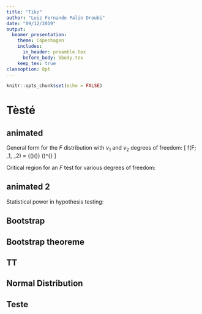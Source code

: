 ```yaml
---
title: "Tikz"
author: "Luiz Fernando Palin Droubi"
date: "09/12/2019"
output: 
  beamer_presentation:
    theme: Copenhagen
    includes:
      in_header: preamble.tex
      before_body: bbody.tex
    keep_tex: true
classoption: 8pt
---
```


```r
knitr::opts_chunk$set(echo = FALSE)
```

# Tèsté

## animated

General form for the $F$ distribution with $\nu_1$ and $\nu_2$ degrees of
  freedom:
  \[
    f(F; \nu_1, \nu_2) = \frac{\Gamma\left(\frac{\nu_1+\nu_2}{2}\right)}
    {\Gamma\left(\frac{\nu_1}{2}\right)\Gamma\left(\frac{\nu_2}{2}\right)}
    \left(\frac{\nu_1}{\nu_2}\right)^{\frac{\nu_1}{2}}
    \frac{F^{\frac{\nu_1-2}{2}}}{\left[1 +
    \left(\frac{\nu_1}{\nu_2}\right)F\right]^{\frac{\nu_1+\nu_2}{2}}}
  \]

  Critical region for an $F$ test for various degrees of freedom:

  \begin{center}

  \begin{animateinline}[autoplay,palindrome,
    begin={\begin{tikzpicture}[yscale=4]},
    end={\stepcounter{cnt}\end{tikzpicture}}]{8}
    \fdst{5.3426}{4}{3}{6.6667};\newframe
    \fdst{4.1072}{4}{4}{6};\newframe
    \fdst{3.5202}{4}{5}{5.6};\newframe
    \fdst{3.1808}{4}{6}{5.3333};\newframe
    \fdst{2.9605}{4}{7}{5.1429};\newframe
    \fdst{2.8064}{4}{8}{5};\newframe
    \fdst{2.6927}{4}{9}{4.8889};\newframe
    \fdst{2.6053}{4}{10}{4.8};\newframe
    \fdst{2.5216}{5}{10}{10.3684};\newframe
    \fdst{2.6106}{5}{9}{10.7120};\newframe
    \fdst{2.7264}{5}{8}{11.1463};\newframe
    \fdst{2.8833}{5}{7}{11.7125};\newframe
    \fdst{3.1075}{5}{6}{12.4807};\newframe
    \fdst{3.4530}{5}{5}{13.5812};\newframe
    \fdst{4.0506}{5}{4}{15.2856};\newframe
    \fdst{5.3092}{5}{3}{18.2638};\newframe
    \fdst{5.2847}{6}{3}{52.5};\newframe
    \fdst{4.0097}{6}{4}{40.5};\newframe
    \fdst{3.4045}{6}{5}{34.02};\newframe
    \fdst{3.0546}{6}{6}{30};\newframe
    \fdst{2.8274}{6}{7}{27.2755};\newframe
    \fdst{2.6683}{6}{8}{25.3125};\newframe
    \fdst{2.5509}{6}{9}{23.8333};\newframe
    \fdst{2.4606}{6}{10}{22.6800};\newframe
    \fdst{2.4140}{7}{10}{50.4952};\newframe
    \fdst{2.5053}{7}{9}{54.1009};\newframe
    \fdst{2.6241}{7}{8}{58.8076};\newframe
    \fdst{2.7849}{7}{7}{65.1899};\newframe
    \fdst{3.0145}{7}{6}{74.2894};\newframe
    \fdst{3.3679}{7}{5}{88.1895};\newframe
    \fdst{3.9790}{7}{4}{111.6641};\newframe
    \fdst{5.2662}{7}{3}{158.1280};\newframe
    \fdst{5.2517}{8}{3}{497.7779};\newframe
    \fdst{3.9549}{8}{4}{320};\newframe
    \fdst{3.3393}{8}{5}{236.544};\newframe
    \fdst{2.9830}{8}{6}{189.6296};\newframe
    \fdst{2.7516}{8}{7}{160.0933};\newframe
    \fdst{2.5893}{8}{8}{140};\newframe
    \fdst{2.4694}{8}{9}{125.5418};\newframe
    \fdst{2.3772}{8}{10}{114.688};\newframe
    \fdst{2.3473}{9}{10}{266.0};\newframe
    \fdst{2.4403}{9}{9}{298.0};\newframe
    \fdst{2.5612}{9}{8}{341.7};\newframe
    \fdst{2.7247}{9}{7}{404.0};\newframe
    \fdst{2.9577}{9}{6}{498.7};\newframe
    \fdst{3.3163}{9}{5}{655.8};\newframe
    \fdst{3.9357}{9}{4}{941.5};\newframe
    \fdst{5.2400}{9}{3}{1633.2};
  \end{animateinline}
\end{center}

## animated 2

  Statistical power in hypothesis testing:

  \begin{animateinline}[autoplay,loop,
    begin={\begin{tikzpicture}[scale=1.3]},
    end={\stepcounter{cnt}\end{tikzpicture}}]{3}
    \distpic{0.5}{.346}{.654}
    \newframe
    \distpic{0.7}{.542}{.458}\newframe
    \distpic{0.9}{.727}{.273}\newframe
    \distpic{1.1}{.865}{.135}\newframe
    \distpic{1.3}{.946}{.054}\newframe
    \distpic{1.5}{.982}{.018}\newframe
    \distpic{1.7}{.995}{.005}\newframe
    \distpic{1.9}{.999}{.001}
  \end{animateinline}

## Bootstrap

\begin{tikzpicture}[scale=.85]

% style
\tikzstyle{rboule} = [circle,scale=0.7,ball color=red]
\tikzstyle{gboule} = [circle,scale=0.7,ball color=green]
\tikzstyle{bboule} = [circle,scale=0.7,ball color=blue]
\tikzstyle{nboule} = [circle,scale=0.7,ball color=black]
\tikzstyle{sample} = [->,thin]

% complete element space
\path[draw,<-,thick] (0,5.6) -- (4,5.6);
\path (6,5.6) node {Complete element space};
\path[draw,->,thick] (8,5.6) -- (12,5.6);

\path ( 0.00,5.25) node[bboule] (i01) {};
\path ( 0.25,5.25) node[rboule] (i02) {};
\path ( 0.50,5.25) node[gboule] (i03) {};
\path ( 0.75,5.25) node[bboule] (i04) {};
\path ( 1.00,5.25) node[rboule] (i05) {};
\path ( 1.25,5.25) node[bboule] (i06) {};
\path ( 1.50,5.25) node[bboule] (i07) {};
\path ( 1.75,5.25) node[rboule] (i08) {};
\path ( 2.00,5.25) node[bboule] (i09) {};
\path ( 2.25,5.25) node[rboule] (i10) {};
\path ( 2.50,5.25) node[bboule] (i11) {};
\path ( 2.75,5.25) node[bboule] (i12) {};
\path ( 3.00,5.25) node[nboule] (i13) {};
\path ( 3.25,5.25) node[rboule] (i14) {};
\path ( 3.50,5.25) node[bboule] (i15) {};
\path ( 3.75,5.25) node[bboule] (i16) {};
\path ( 4.00,5.25) node[rboule] (i17) {};
\path ( 4.25,5.25) node[rboule] (i18) {};
\path ( 4.50,5.25) node[bboule] (i19) {};
\path ( 4.75,5.25) node[bboule] (i20) {};
\path ( 5.00,5.25) node[rboule] (i21) {};
\path ( 5.25,5.25) node[bboule] (i22) {};
\path ( 5.50,5.25) node[rboule] (i23) {};
\path ( 5.75,5.25) node[bboule] (i24) {};
\path ( 6.00,5.25) node[bboule] (i25) {};
\path ( 6.25,5.25) node[rboule] (i26) {};
\path ( 6.50,5.25) node[rboule] (i27) {};
\path ( 6.75,5.25) node[gboule] (i28) {};
\path ( 7.00,5.25) node[rboule] (i29) {};
\path ( 7.25,5.25) node[bboule] (i30) {};
\path ( 7.50,5.25) node[bboule] (i31) {};
\path ( 7.75,5.25) node[nboule] (i32) {};
\path ( 8.00,5.25) node[bboule] (i33) {};
\path ( 8.25,5.25) node[rboule] (i34) {};
\path ( 8.50,5.25) node[gboule] (i35) {};
\path ( 8.75,5.25) node[bboule] (i36) {};
\path ( 9.00,5.25) node[bboule] (i37) {};
\path ( 9.25,5.25) node[rboule] (i38) {};
\path ( 9.50,5.25) node[bboule] (i39) {};
\path ( 9.75,5.25) node[rboule] (i40) {};
\path (10.00,5.25) node[bboule] (i41) {};
\path (10.25,5.25) node[rboule] (i42) {};
\path (10.50,5.25) node[bboule] (i43) {};
\path (10.75,5.25) node[bboule] (i44) {};
\path (11.00,5.25) node[rboule] (i45) {};
\path (11.25,5.25) node[nboule] (i46) {};
\path (11.50,5.25) node[rboule] (i47) {};
\path (11.75,5.25) node[bboule] (i48) {};
\path (12.00,5.25) node[bboule] (i49) {};

% title initial sample
\path (3.5,3.75) node[anchor=east] 
	{\parbox{0.15\textwidth}{\centering initial sample with N elements}};

% labels
\path (3.5,3)   node[anchor=east] {1};
\path (3.5,2.5) node[anchor=east] {2};
\path (3.5,2.0) node[anchor=east] {3};
\path (3.5,1.5) node[anchor=east] {4};
\path (3.5,0.5) node[anchor=east] {$N_b$};

\path (3.5,1) node[anchor=east] {$\vdots$};
\path[draw,dashed] (4,1) -- (8.25,1);

\path[draw,<->,thick] (2.9,0.5) -- (2.9,3) node[anchor=east,pos=0.5] 
	{\parbox{0.1\textwidth}{\centering $N_b$ \textit{bootstrap} samples}};

% initial sample
\path ( 3.75,3.75) node[bboule] (j01) {};               
\path ( 4.00,3.75) node[bboule] (j02) {};               
\path ( 4.25,3.75) node[rboule] (j03) {};               
\path ( 4.50,3.75) node[rboule] (j04) {};               
\path ( 4.75,3.75) node[rboule] (j05) {};               
\path ( 5.00,3.75) node[nboule] (j06) {};               
\path ( 5.25,3.75) node[bboule] (j07) {};               
\path ( 5.50,3.75) node[rboule] (j08) {};               
\path ( 5.75,3.75) node[bboule] (j09) {};               
\path ( 6.00,3.75) node[bboule] (j10) {};               
\path ( 6.25,3.75) node[bboule] (j11) {};               
\path ( 6.50,3.75) node[rboule] (j12) {};               
\path ( 6.75,3.75) node[gboule] (j13) {};               
\path ( 7.00,3.75) node[rboule] (j14) {};               
\path ( 7.25,3.75) node[gboule] (j15) {};               
\path ( 7.50,3.75) node[bboule] (j16) {};               
\path ( 7.75,3.75) node[rboule] (j17) {};               
\path ( 8.00,3.75) node[rboule] (j18) {};               
\path ( 8.25,3.75) node[bboule] (j19) {};               
\path ( 8.50,3.75) node[rboule] (j20) {}; 

% arrows from the complete space to the initial sample
\path[sample] (i01.south) edge[out=-60,in=120] (j01.north west);
\path[sample] (i04.south) edge[out=-60,in=120] (j02.north west);
\path[sample] (i05.south) edge[out=-60,in=120] (j03.north west);
\path[sample] (i08.south) edge[out=-60,in=120] (j04.north west);
\path[sample] (i10.south) edge[out=-60,in=120] (j05.north west);
\path[sample] (i13.south) edge[out=-60,in=120] (j06.north west);
\path[sample] (i16.south) edge[out=-90,in=90] (j07.north);
\path[sample] (i18.south) edge[out=-90,in=90] (j08.north);
\path[sample] (i20.south) edge[out=-90,in=90] (j09.north);
\path[sample] (i24.south) edge[out=-90,in=90] (j10.north);
\path[sample] (i25.south) edge[out=-90,in=90] (j11.north);
\path[sample] (i27.south) edge[out=-90,in=90] (j12.north);
\path[sample] (i28.south) edge[out=-90,in=90] (j13.north);
\path[sample] (i34.south) edge[out=-90,in=90] (j14.north);
\path[sample] (i35.south) edge[out=-90,in=90] (j15.north);
\path[sample] (i37.south) edge[out=-90,in=60] (j16.north east);
\path[sample] (i40.south) edge[out=-90,in=60] (j17.north east);
\path[sample] (i42.south) edge[out=-90,in=60] (j18.north east);
\path[sample] (i44.south) edge[out=-90,in=60] (j19.north east);
\path[sample] (i47.south) edge[out=-90,in=60] (j20.north east);

% bootstrap 1
\path ( 3.75, 3.0) node[bboule] {};                    
\path ( 4.00, 3.0) node[bboule] {};                    
\path ( 4.25, 3.0) node[bboule] {};                    
\path ( 4.50, 3.0) node[gboule] {};                    
\path ( 4.75, 3.0) node[rboule] {};                    
\path ( 5.00, 3.0) node[bboule] {};                    
\path ( 5.25, 3.0) node[gboule] {};                    
\path ( 5.50, 3.0) node[bboule] {};                    
\path ( 5.75, 3.0) node[rboule] {};                    
\path ( 6.00, 3.0) node[rboule] {};                    
\path ( 6.25, 3.0) node[bboule] {};                    
\path ( 6.50, 3.0) node[rboule] {};                    
\path ( 6.75, 3.0) node[rboule] {};                    
\path ( 7.00, 3.0) node[rboule] {};                    
\path ( 7.25, 3.0) node[bboule] {};                    
\path ( 7.50, 3.0) node[nboule] {};                    
\path ( 7.75, 3.0) node[rboule] {};                    
\path ( 8.00, 3.0) node[rboule] {};                    
\path ( 8.25, 3.0) node[gboule] {};                    
\path ( 8.50, 3.0) node[gboule] (b1) {};                    
                                                       
% bootstrap 2
\path ( 3.75, 2.5) node[bboule] {};                    
\path ( 4.00, 2.5) node[bboule] {};                    
\path ( 4.25, 2.5) node[rboule] {};                    
\path ( 4.50, 2.5) node[nboule] {};                    
\path ( 4.75, 2.5) node[rboule] {};                    
\path ( 5.00, 2.5) node[bboule] {};                    
\path ( 5.25, 2.5) node[bboule] {};                    
\path ( 5.50, 2.5) node[rboule] {};                    
\path ( 5.75, 2.5) node[rboule] {};                    
\path ( 6.00, 2.5) node[rboule] {};                    
\path ( 6.25, 2.5) node[bboule] {};                    
\path ( 6.50, 2.5) node[rboule] {};                    
\path ( 6.75, 2.5) node[rboule] {};                    
\path ( 7.00, 2.5) node[rboule] {};                    
\path ( 7.25, 2.5) node[rboule] {};                    
\path ( 7.50, 2.5) node[rboule] {};                    
\path ( 7.75, 2.5) node[bboule] {};                    
\path ( 8.00, 2.5) node[bboule] {};                    
\path ( 8.25, 2.5) node[bboule] {};                    
\path ( 8.50, 2.5) node[bboule] (b2) {};                    
                                                       
% bootstrap 3
\path ( 3.75, 2.0) node[rboule] {};                    
\path ( 4.00, 2.0) node[bboule] {};                    
\path ( 4.25, 2.0) node[rboule] {};                    
\path ( 4.50, 2.0) node[rboule] {};                    
\path ( 4.75, 2.0) node[bboule] {};                    
\path ( 5.00, 2.0) node[bboule] {};                    
\path ( 5.25, 2.0) node[bboule] {};                    
\path ( 5.50, 2.0) node[bboule] {};                    
\path ( 5.75, 2.0) node[rboule] {};                    
\path ( 6.00, 2.0) node[rboule] {};                    
\path ( 6.25, 2.0) node[gboule] {};                    
\path ( 6.50, 2.0) node[gboule] {};                    
\path ( 6.75, 2.0) node[rboule] {};                    
\path ( 7.00, 2.0) node[rboule] {};                    
\path ( 7.25, 2.0) node[nboule] {};                    
\path ( 7.50, 2.0) node[bboule] {};                    
\path ( 7.75, 2.0) node[rboule] {};                    
\path ( 8.00, 2.0) node[bboule] {};                    
\path ( 8.25, 2.0) node[rboule] {};                    
\path ( 8.50, 2.0) node[nboule] (b3) {};

% bootstrap 4
\path ( 3.75, 1.5) node[nboule] {};
\path ( 4.00, 1.5) node[bboule] {};
\path ( 4.25, 1.5) node[rboule] {};
\path ( 4.50, 1.5) node[gboule] {};
\path ( 4.75, 1.5) node[bboule] {};
\path ( 5.00, 1.5) node[gboule] {};
\path ( 5.25, 1.5) node[bboule] {};
\path ( 5.50, 1.5) node[rboule] {};
\path ( 5.75, 1.5) node[bboule] {};
\path ( 6.00, 1.5) node[rboule] {};
\path ( 6.25, 1.5) node[gboule] {};
\path ( 6.50, 1.5) node[nboule] {};
\path ( 6.75, 1.5) node[bboule] {};
\path ( 7.00, 1.5) node[rboule] {};
\path ( 7.25, 1.5) node[rboule] {};
\path ( 7.50, 1.5) node[rboule] {};
\path ( 7.75, 1.5) node[rboule] {};
\path ( 8.00, 1.5) node[bboule] {};
\path ( 8.25, 1.5) node[bboule] {};
\path ( 8.50, 1.5) node[gboule] (b4) {};

% bootstrap N
\path ( 3.75, 0.5) node[nboule] {};
\path ( 4.00, 0.5) node[gboule] {};
\path ( 4.25, 0.5) node[rboule] {};
\path ( 4.50, 0.5) node[rboule] {};
\path ( 4.75, 0.5) node[bboule] {};
\path ( 5.00, 0.5) node[rboule] {};
\path ( 5.25, 0.5) node[bboule] {};
\path ( 5.50, 0.5) node[gboule] {};
\path ( 5.75, 0.5) node[bboule] {};
\path ( 6.00, 0.5) node[bboule] {};
\path ( 6.25, 0.5) node[gboule] {};
\path ( 6.50, 0.5) node[rboule] {};
\path ( 6.75, 0.5) node[rboule] {};
\path ( 7.00, 0.5) node[gboule] {};
\path ( 7.25, 0.5) node[bboule] {};
\path ( 7.50, 0.5) node[bboule] {};
\path ( 7.75, 0.5) node[bboule] {};
\path ( 8.00, 0.5) node[rboule] {};
\path ( 8.25, 0.5) node[bboule] {};
\path ( 8.50, 0.5) node[gboule] (bN) {};

% arrows
\path[sample] (j20.east) edge [out=0, in=60] (b1.east);
\path[sample] (j20.east) edge [out=0, in=60] (b2.east);
\path[sample] (j20.east) edge [out=0, in=60] (b3.east);
\path[sample] (j20.east) edge [out=0, in=60] (b4.east);
\path[sample] (j20.east) edge [out=0, in=60] (bN.east);

\end{tikzpicture}

## Bootstrap theoreme

\begin{center}

\begin{tikzpicture}

\definecolor{monred}{rgb}{0.79 0.0 0.1}

\tikzstyle{rec} = [rectangle,rounded corners,ultra thick,draw=monred!90,fill=white] 

\node[rec,text=black!80,inner sep=3mm,drop shadow] (th)
	{\parbox{0.6\textwidth}{
	When N tend to infinity, the distribution of average values computed from bootstrap samples
	is equal to the distribution of average values obtained from ALL samples with N elements
	which can be constructed from the complete space. Thus the width of the distribution gives
	an evaluation of the sample quality.}};

\node[rec,text=monred!95,anchor=south west,xshift=3mm,yshift=-1mm] 
	at (th.north west) {\small Theorem \scriptsize (B. Efron, Ann. Statist. 1979)};

\end{tikzpicture}

\end{center}


## TT

\begin{center}
\begin{tikzpicture}
\draw[<->] (6,0) node[below]{$q$} -- (0,0) --
(0,6) node[left]{$V(q)$};
\draw[very thick] (0,0) to [out=90,in=145] (5,4.5);
\end{tikzpicture}
\end{center}


## Normal Distribution

\begin{tikzpicture}[scale=1.25]
    \colorlet{col1}{blue!70}
    \colorlet{col2}{blue!60}
    \colorlet{col3}{blue!50}
    \colorlet{col4}{blue!40}
   %\draw [help lines] (-4.25,-1.25) grid (4.25,1.5);
   %\draw [help lines,step=0.25cm] (-2.99,0) grid (2.99,0.99);

   \draw[->] (0,-1.25) -- (0,1.5) node [above]
     {$\displaystyle
        \frac{1}{\sigma\sqrt{2\pi}}\exp\biggl(\frac{-x^2}{2\sigma^2}\biggr)
     $};

   \begin{scope}[smooth,draw=gray!20,y=0.3989422804cm]
        \filldraw [fill=col3] plot[id=f1,domain=-3:-2] function {exp(-x*x/2)}
            -- (-2,0) -- (-3,0) -- cycle;
        \filldraw [fill=col2] plot[id=f2,domain=-2:-1] function {exp(-x*x/2)}
            -- (-1,0) -- (-2,0) -- cycle;
        \filldraw [fill=col1] plot[id=f3,domain=-1:0]  function {exp(-x*x/2)}
            -- (0,0)  -- (-1,0) -- cycle;
        \filldraw [fill=col1] plot[id=f4,domain=0:1] function {exp(-x*x/2)}
            -- (1,0)  --  (0,0) -- cycle;
        \filldraw [fill=col2] plot[id=f5,domain=1:2] function {exp(-x*x/2)}
            -- (2,0)  -- (1,0) -- cycle;
        \filldraw [fill=col3] plot[id=f6,domain=2:3] function {exp(-x*x/2)}
            -- (3,0)  -- (2,0) -- cycle;
        \draw[black] plot[id=f7,domain=-4.25:4.25,samples=100]
            function {exp(-x*x/2)};
   \end{scope}
       \draw[->] (-4.25,0) -- (4.25,0) node [right] {$x$};

    \foreach \pos/\label in {-3/$-3\sigma$,-2/$-2\sigma$,-1/$-\sigma$,
            1/$\sigma$,2/$2\sigma$,3/$3\sigma$}
        \draw (\pos,0) -- (\pos,-0.1) (\pos cm,-3ex) node
            [anchor=base,fill=white,inner sep=1pt]  {\label};

    \draw (-0.1,1) -- (.1,1) node [right,fill=white,inner sep=1pt] {$\sigma$};

    \foreach \pos/\percent/\height in {1/34/0.5,2/14/0.25,3/2/0.125,4/0.1/0.1}
    {
      \node[text=col\pos,anchor=base,yshift=2pt,xshift=-0.625cm,
        fill=white,inner sep=1pt] at (\pos,\height) {$\percent\%$};
      \node[text=col\pos,anchor=base,yshift=2pt,xshift=.625cm,
        fill=white,inner sep=1pt]  at (-\pos,\height) {$\percent\%$};
    }
\end{tikzpicture}

## Teste

\begin{center}
\begin{tikzpicture}[domain=0:4]
    \draw[very thin,color=gray] (-0.1,-1.1) grid (3.9,3.9);
    \draw[->] (-0.2,0) -- (4.2,0) node[right] {$x$};
    \draw[->] (0,-1.2) -- (0,4.2) node[above] {$f(x)$};
    \draw[color=red] plot[id=x] function{x} 
        node[right] {$f(x) =x$};
    \draw[color=blue] plot[id=sin] function{sin(x)} 
        node[right] {$f(x) = \sin x$};
    \draw[color=orange] plot[id=exp] function{0.05*exp(x)} 
        node[right] {$f(x) = \frac{1}{20} \mathrm e^x$};
\end{tikzpicture}
\end{center}
